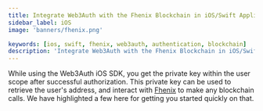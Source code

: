 ```yaml
---
title: Integrate Web3Auth with the Fhenix Blockchain in iOS/Swift Applications
sidebar_label: iOS
image: 'banners/fhenix.png'

keywords: [ios, swift, fhenix, web3auth, authentication, blockchain]
description: 'Integrate Web3Auth with the Fhenix Blockchain in iOS/Swift Applications | Documentation - Web3Auth'
---
```



<SEO
  title="Integrate Web3Auth with the Fhenix Blockchain in iOS/Swift Applications"
  description="Integrate Web3Auth with the Fhenix Blockchain in iOS/Swift Applications | Documentation - Web3Auth"
  image="https://web3auth.io/docs/banners/fhenix.png"
  slug="/embedded-wallets/connect-blockchain/evm/fhenix/ios"
/>

While using the Web3Auth iOS SDK, you get the private key within the user scope after successful authorization. This private key can be used to retrieve the user's address, and interact with [Fhenix](https://fhenix.io/) to make any blockchain calls. We have highlighted a few here for getting you started quickly on that.

<EVMInteraction />
